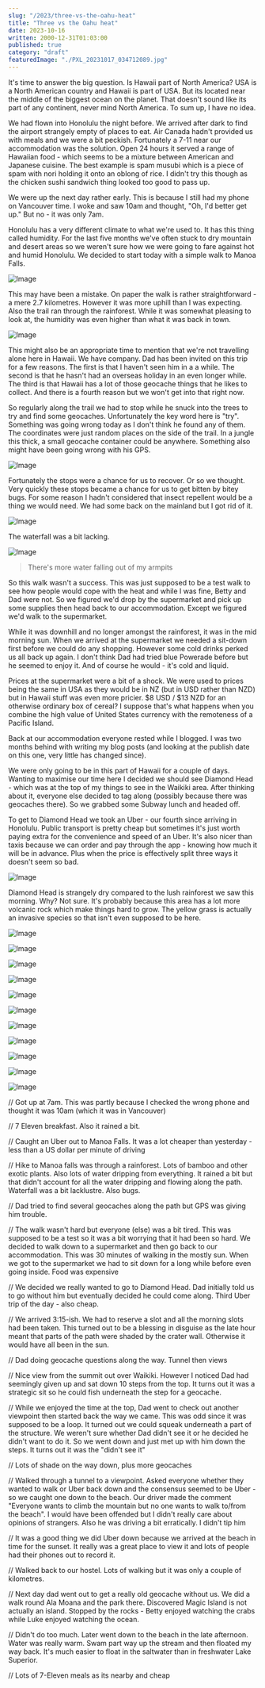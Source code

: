 ```yaml
---
slug: "/2023/three-vs-the-oahu-heat"
title: "Three vs the Oahu heat"
date: 2023-10-16
written: 2000-12-31T01:03:00
published: true
category: "draft"
featuredImage: "./PXL_20231017_034712089.jpg"
---
```


It's time to answer the big question. Is Hawaii part of North America? USA is a North American country and Hawaii is part of USA. But its located near the middle of the biggest ocean on the planet. That doesn't sound like its part of any continent, never mind North America. To sum up, I have no idea.

We had flown into Honolulu the night before. We arrived after dark to find the airport strangely empty of places to eat. Air Canada hadn't provided us with meals and we were a bit peckish. Fortunately a 7-11 near our accommodation was the solution. Open 24 hours it served a range of Hawaiian food - which seems to be a mixture between American and Japanese cuisine. The best example is spam musubi which is a piece of spam with nori holding it onto an oblong of rice. I didn't try this though as the chicken sushi sandwich thing looked too good to pass up.

We were up the next day rather early. This is because I still had my phone on Vancouver time. I woke and saw 10am and thought, "Oh, I'd better get up." But no - it was only 7am.

Honolulu has a very different climate to what we're used to. It has this thing called humidity. For the last five months we've often stuck to dry mountain and desert areas so we weren't sure how we were going to fare against hot and humid Honolulu. We decided to start today with a simple walk to Manoa Falls.

![Image](PXL_20231016_190828875.jpg)

This may have been a mistake. On paper the walk is rather straightforward - a mere 2.7 kilometres. However it was more uphill than I was expecting. Also the trail ran through the rainforest. While it was somewhat pleasing to look at, the humidity was even higher than what it was back in town.

![Image](PXL_20231016_201827064.jpg)

This might also be an appropriate time to mention that we're not travelling alone here in Hawaii. We have company. Dad has been invited on this trip for a few reasons. The first is that I haven't seen him in a a while. The second is that he hasn't had an overseas holiday in an even longer while. The third is that Hawaii has a lot of those geocache things that he likes to collect. And there is a fourth reason but we won't get into that right now.

So regularly along the trail we had to stop while he snuck into the trees to try and find some geocaches. Unfortunately the key word here is "try". Something was going wrong today as I don't think he found any of them. The coordinates were just random places on the side of the trail. In a jungle this thick, a small geocache container could be anywhere. Something also might have been going wrong with his GPS.

![Image](PXL_20231016_192156188.jpg)

Fortunately the stops were a chance for us to recover. Or so we thought. Very quickly these stops became a chance for us to get bitten by bitey bugs. For some reason I hadn't considered that insect repellent would be a thing we would need. We had some back on the mainland but I got rid of it.

![Image](PXL_20231016_193643692.jpg)

The waterfall was a bit lacking.

![Image](PXL_20231016_194120725.jpg)

> There's more water falling out of my armpits

So this walk wasn't a success. This was just supposed to be a test walk to see how people would cope with the heat and while I was fine, Betty and Dad were not. So we figured we'd drop by the supermarket and pick up some supplies then head back to our accommodation. Except we figured we'd walk to the supermarket.

While it was downhill and no longer amongst the rainforest, it was in the mid morning sun. When we arrived at the supermarket we needed a sit-down first before we could do any shopping. However some cold drinks perked us all back up again. I don't think Dad had tried blue Powerade before but he seemed to enjoy it. And of course he would - it's cold and liquid.

Prices at the supermarket were a bit of a shock. We were used to prices being the same in USA as they would be in NZ (but in USD rather than NZD) but in Hawaii stuff was even more pricier. $8 USD / $13 NZD for an otherwise ordinary box of cereal? I suppose that's what happens when you combine the high value of United States currency with the remoteness of a Pacific Island.

Back at our accommodation everyone rested while I blogged. I was two months behind with writing my blog posts (and looking at the publish date on this one, very little has changed since).

We were only going to be in this part of Hawaii for a couple of days. Wanting to maximise our time here I decided we should see Diamond Head - which was at the top of my things to see in the Waikiki area. After thinking about it, everyone else decided to tag along (possibly because there was geocaches there). So we grabbed some Subway lunch and headed off.

To get to Diamond Head we took an Uber - our fourth since arriving in Honolulu. Public transport is pretty cheap but sometimes it's just worth paying extra for the convenience and speed of an Uber. It's also nicer than taxis because we can order and pay through the app - knowing how much it will be in advance. Plus when the price is effectively split three ways it doesn't seem so bad.

![Image](PXL_20231017_013110721.jpg)

Diamond Head is strangely dry compared to the lush rainforest we saw this morning. Why? Not sure. It's probably because this area has a lot more volcanic rock which make things hard to grow. The yellow grass is actually an invasive species so that isn't even supposed to be here.

![Image](PXL_20231017_020006557.jpg)

![Image](PXL_20231017_020202882.jpg)

![Image](PXL_20231017_020617139.jpg)

![Image](PXL_20231017_021602924.jpg)

![Image](PXL_20231017_021905336.jpg)

![Image](PXL_20231017_022642270_2.jpg)

![Image](PXL_20231017_023145868.jpg)

![Image](PXL_20231017_031143417.jpg)

![Image](PXL_20231017_034712089.jpg)

![Image](PXL_20231017_035022893.jpg)

![Image](PXL_20231017_035400066.jpg)

// Got up at 7am. This was partly because I checked the wrong phone and thought it was 10am (which it was in Vancouver)

// 7 Eleven breakfast. Also it rained a bit.

// Caught an Uber out to Manoa Falls. It was a lot cheaper than yesterday - less than a US dollar per minute of driving

// Hike to Manoa falls was through a rainforest. Lots of bamboo and other exotic plants. Also lots of water dripping from everything. It rained a bit but that didn't account for all the water dripping and flowing along the path. Waterfall was a bit lacklustre. Also bugs.

// Dad tried to find several geocaches along the path but GPS was giving him trouble.

// The walk wasn't hard but everyone (else) was a bit tired. This was supposed to be a test so it was a bit worrying that it had been so hard. We decided to walk down to a supermarket and then go back to our accommodation. This was 30 minutes of walking in the mostly sun. When we got to the supermarket we had to sit down for a long while before even going inside. Food was expensive

// We decided we really wanted to go to Diamond Head. Dad initially told us to go without him but eventually decided he could come along. Third Uber trip of the day - also cheap.

// We arrived 3:15-ish. We had to reserve a slot and all the morning slots had been taken. This turned out to be a blessing in disguise as the late hour meant that parts of the path were shaded by the crater wall. Otherwise it would have all been in the sun.

// Dad doing geocache questions along the way. Tunnel then views

// Nice view from the summit out over Waikiki. However I noticed Dad had seemingly given up and sat down 10 steps from the top. It turns out it was a strategic sit so he could fish underneath the step for a geocache.

// While we enjoyed the time at the top, Dad went to check out another viewpoint then started back the way we came. This was odd since it was supposed to be a loop. It turned out we could squeak underneath a part of the structure. We weren't sure whether Dad didn't see it or he decided he didn't want to do it. So we went down and just met up with him down the steps. It turns out it was the "didn't see it"

// Lots of shade on the way down, plus more geocaches

// Walked through a tunnel to a viewpoint. Asked everyone whether they wanted to walk or Uber back down and the consensus seemed to be Uber - so we caught one down to the beach. Our driver made the comment "Everyone wants to climb the mountain but no one wants to walk to/from the beach". I would have been offended but I didn't really care about opinions of strangers. Also he was driving a bit erratically. I didn't tip him

// It was a good thing we did Uber down because we arrived at the beach in time for the sunset. It really was a great place to view it and lots of people had their phones out to record it.

// Walked back to our hostel. Lots of walking but it was only a couple of kilometres.

// Next day dad went out to get a really old geocache without us. We did a walk round Ala Moana and the park there. Discovered Magic Island is not actually an island. Stopped by the rocks - Betty enjoyed watching the crabs while Luke enjoyed watching the ocean.

// Didn't do too much. Later went down to the beach in the late afternoon. Water was really warm. Swam part way up the stream and then floated my way back. It's much easier to float in the saltwater than in freshwater Lake Superior.

// Lots of 7-Eleven meals as its nearby and cheap
